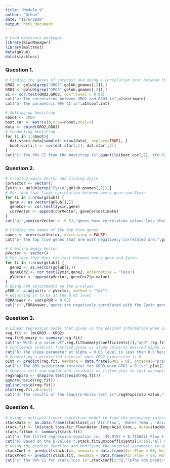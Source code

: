---
title: "Module 9"
author: "Orhun"
date: "11/6/2020"
output: html_document
---

```{r Setup, include=FALSE}
# Load necessary packages
library(BiocManager)
library(multtest)
data(golub) 
data(stackloss)
```

### Question 1.
```{r Question 1, echo = FALSE, comment = NULL, warning = FALSE}
# Finding the genes of interest and doing a correlation test between the two genes
GRO2 <- golub[grep("GRO2",golub.gnames[,2]),]
GRO3 <- golub[grep("GRO3",golub.gnames[,2]),]
a1 <- cor.test(GRO2,GRO3, conf.level = 0.90)
cat("a) The correlation between GRO2 and GRO3 is",a1$estimate)
cat("b) The parametric 90% CI is",a1$conf.int)

# Setting up bootstrap
nboot <- 2000
boot.cor <- matrix(0,nrow=nboot,ncol=1)
data <- cbind(GRO2,GRO3)
# Conducting bootstrap
for (i in 1:nboot){
  dat.star<-data[sample(1:nrow(data), replace=TRUE), ]
  boot.cor[i,] <- cor(dat.star[,1], dat.star[,2])
}
cat("c) The 90% CI from the bootstrap is",quantile(boot.cor[,1], c(0.05,0.95)))
```

### Question 2.
```{r Question 2, echo = FALSE, comment = NULL, warning = FALSE}
# Creating empty Vector and finding Zyxin
corVector <- vector()
Zyxin <- golub[grep("Zyxin",golub.gnames[,2]),]
# For loop that finds correlation between every gene and Zyxin 
for (i in 1:nrow(golub)) {
  gene <- as.vector(golub[i,])
  geneCor <- cor.test(Zyxin,gene)
  corVector <- append(corVector, geneCor$estimate)
}
cat("a)",sum(corVector < -0.5),"genes have correlation values less than negative 0.5")

# Finding the names of the top five genes
names <- order(corVector, decreasing = FALSE)
cat("b) The top five genes that are most negatively correlated are:",golub.gnames[names[1],2],",",golub.gnames[names[2],2],",",golub.gnames[names[3],2],",",golub.gnames[names[4],2],",",golub.gnames[names[5],2])

# Creating empty Vector
pVector <- vector()
# For loop that does cor.test between every gene and Zyxin 
for (i in 1:nrow(golub)) {
  gene2 <- as.vector(golub[i,])
  geneCor2 <- cor.test(Zyxin,gene2, alternative = "less")
  pVector <- append(pVector, geneCor2$p.value)
}
# Doing FDR adjustments on the p-values
pFDR <- p.adjust(p = pVector, method = "fdr")
# Adjusting it to be at the 0.05 level
FDRAnswer <- sum(pFDR < 0.05)
cat("c)",FDRAnswer,"genes are negatively correlated with the Zyxin gene.")
```

### Question 3.
```{r Question 3, echo = FALSE, comment = NULL, warning = FALSE}
# Linear regression model that gives us the desired information when input into the summary function
reg.fit <- lm(GRO3 ~ GRO2)
reg.fitSummary <- summary(reg.fit)
cat("a) With a p-value of",reg.fitSummary$coefficients[7],"and",reg.fitSummary$coefficients[8],"for the intercept and slope respectively, we can say there is a statistically significant relationship between the two genes.","\nThe proportion of GRO3 expression’s variation that can be explained by the regression on the expression of GRO2 is",reg.fitSummary$r.squared)
# Confidence interval function gives us slope value at desired alpha value
cat("b) The slope parameter at alpha = 0.05 level is less than 0.5 because it is",confint(reg.fit, level = 0.9)[2])
# Generating a prediction interval when GRO2 expression is 0
pInt <- predict(reg.fit, newdata = data.frame(GRO2 = 0), interval="prediction", level = 0.8) 
cat("c) The 80% prediction interval for GRO3 when GRO2 = 0 is:",pInt[2:3])
# Shapiro test and qqplot and residuals vs fitted plot to test assumptions of linear regression
regShapiro <- shapiro.test(resid(reg.fit))
qqnorm(resid(reg.fit))
qqline(resid(reg.fit))
plot(reg.fit,which=1)
cat("d) The results of the Shapiro-Wilks test is",regShapiro$p.value,"therefore, the data is normally distributed. This is further confirmed by the QQ-plot where we can see deviation in the tails, but not enough to be statistically significant according to the Shapiro-Wilks test.\nBased on the Residuals VS. Fitted Values plot, we can also see that there is a non-linear pattern in the means. Therefore, taking all this into consideration, we cannot trust the variances in the data points. A logarithm transformation is recommended to fix this problem.")
```

### Question 4.
```{r Question 4, echo = FALSE, comment = NULL, warning = FALSE}
# Using a multiple linear regression model to find the necessary information
stackData <- as.data.frame(stackloss[,c('Air.Flow', 'Water.Temp', 'Acid.Conc.', 'stack.loss')])
stack.fit <- lm(stack.loss~Air.Flow+Water.Temp+Acid.Conc., data=stackData) 
stack.fitSum <- summary(stack.fit)
cat("a) The fitted regression equation is: -39.9197 + 0.7156Air.Flow + 1.2953Water.Temp - 0.1521Acid.Conc.")
cat("b) Based on the p-values:",stack.fitSum$coefficients[13:16],"all of the variables have a statistically significant effect on stack.loss with the exception of Acid.Conc.\nThe proportion of the variation in stack.loss that is explained by the regression on the other three variables is",stack.fitSum$r.squared)
# Using the predict function and modifying the interval parameter to get CI and PI
stackConf <- predict(stack.fit, newdata = data.frame(Air.Flow = 60, Water.Temp = 20, Acid.Conc. = 90), interval="confidence", level = 0.9) 
stackPred <- predict(stack.fit, newdata = data.frame(Air.Flow = 60, Water.Temp = 20, Acid.Conc. = 90), interval="prediction", level = 0.9) 
cat("c) The 90% CI for stack.loss is",stackConf[2:3],"\nThe 90% prediction interval for stack.loss is",stackPred[2:3])
```